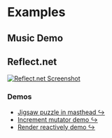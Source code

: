 # Examples

## Music Demo

## Reflect.net
[![Reflect.net Screenshot](/reflect.net.png)](https://reflect.net)

### Demos
* [Jigsaw puzzle in masthead ↪](https://reflect.net)
* [Increment mutator demo ↪](https://reflect.net#how)
* [Render reactively demo ↪](https://reflect.net#how)